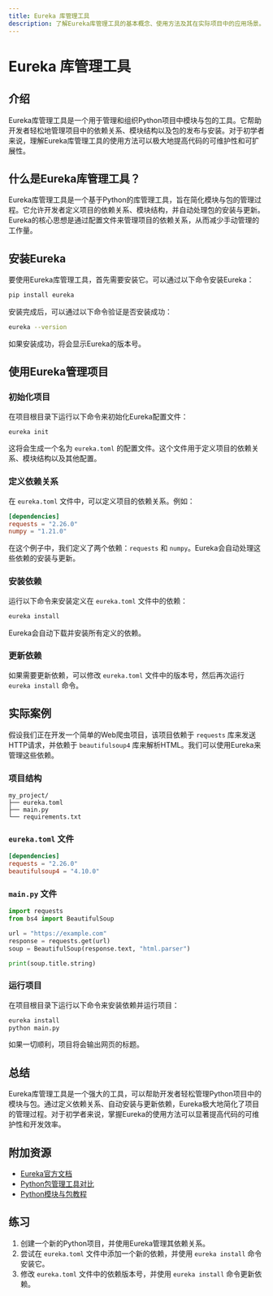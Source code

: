 ```yaml
---
title: Eureka 库管理工具
description: 了解Eureka库管理工具的基本概念、使用方法及其在实际项目中的应用场景。
---
```


# Eureka 库管理工具

## 介绍

Eureka库管理工具是一个用于管理和组织Python项目中模块与包的工具。它帮助开发者轻松地管理项目中的依赖关系、模块结构以及包的发布与安装。对于初学者来说，理解Eureka库管理工具的使用方法可以极大地提高代码的可维护性和可扩展性。

## 什么是Eureka库管理工具？

Eureka库管理工具是一个基于Python的库管理工具，旨在简化模块与包的管理过程。它允许开发者定义项目的依赖关系、模块结构，并自动处理包的安装与更新。Eureka的核心思想是通过配置文件来管理项目的依赖关系，从而减少手动管理的工作量。

## 安装Eureka

要使用Eureka库管理工具，首先需要安装它。可以通过以下命令安装Eureka：

```bash
pip install eureka
```

安装完成后，可以通过以下命令验证是否安装成功：

```bash
eureka --version
```

如果安装成功，将会显示Eureka的版本号。

## 使用Eureka管理项目

### 初始化项目

在项目根目录下运行以下命令来初始化Eureka配置文件：

```bash
eureka init
```

这将会生成一个名为 `eureka.toml` 的配置文件。这个文件用于定义项目的依赖关系、模块结构以及其他配置。

### 定义依赖关系

在 `eureka.toml` 文件中，可以定义项目的依赖关系。例如：

```toml
[dependencies]
requests = "2.26.0"
numpy = "1.21.0"
```

在这个例子中，我们定义了两个依赖：`requests` 和 `numpy`。Eureka会自动处理这些依赖的安装与更新。

### 安装依赖

运行以下命令来安装定义在 `eureka.toml` 文件中的依赖：

```bash
eureka install
```

Eureka会自动下载并安装所有定义的依赖。

### 更新依赖

如果需要更新依赖，可以修改 `eureka.toml` 文件中的版本号，然后再次运行 `eureka install` 命令。

## 实际案例

假设我们正在开发一个简单的Web爬虫项目，该项目依赖于 `requests` 库来发送HTTP请求，并依赖于 `beautifulsoup4` 库来解析HTML。我们可以使用Eureka来管理这些依赖。

### 项目结构

```
my_project/
├── eureka.toml
├── main.py
└── requirements.txt
```

### `eureka.toml` 文件

```toml
[dependencies]
requests = "2.26.0"
beautifulsoup4 = "4.10.0"
```

### `main.py` 文件

```python
import requests
from bs4 import BeautifulSoup

url = "https://example.com"
response = requests.get(url)
soup = BeautifulSoup(response.text, "html.parser")

print(soup.title.string)
```

### 运行项目

在项目根目录下运行以下命令来安装依赖并运行项目：

```bash
eureka install
python main.py
```

如果一切顺利，项目将会输出网页的标题。

## 总结

Eureka库管理工具是一个强大的工具，可以帮助开发者轻松管理Python项目中的模块与包。通过定义依赖关系、自动安装与更新依赖，Eureka极大地简化了项目的管理过程。对于初学者来说，掌握Eureka的使用方法可以显著提高代码的可维护性和开发效率。

## 附加资源

- [Eureka官方文档](https://eureka.readthedocs.io/)
- [Python包管理工具对比](https://realpython.com/python-package-management/)
- [Python模块与包教程](https://docs.python.org/3/tutorial/modules.html)

## 练习

1. 创建一个新的Python项目，并使用Eureka管理其依赖关系。
2. 尝试在 `eureka.toml` 文件中添加一个新的依赖，并使用 `eureka install` 命令安装它。
3. 修改 `eureka.toml` 文件中的依赖版本号，并使用 `eureka install` 命令更新依赖。
